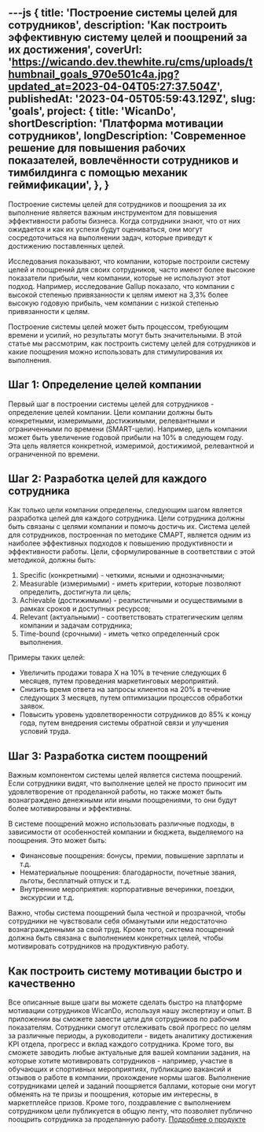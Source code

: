 ---js
{
    title: 'Построение системы целей для сотрудников',
    description: 'Как построить эффективную систему целей и поощрений за их достижения',
    coverUrl: 'https://wicando.dev.thewhite.ru/cms/uploads/thumbnail_goals_970e501c4a.jpg?updated_at=2023-04-04T05:27:37.504Z',
    publishedAt: '2023-04-05T05:59:43.129Z',
    slug: 'goals',
    project: {
            title: 'WicanDo',
            shortDescription: 'Платформа мотивации сотрудников',
            longDescription: 'Современное решение для повышения рабочих показателей, вовлечённости сотрудников и тимбилдинга с помощью механик геймификации',
        },
}
---
Построение системы целей для сотрудников и поощрения за их выполнение является важным инструментом для повышения эффективности работы бизнеса. Когда сотрудники знают, что от них ожидается и как их успехи будут оцениваться, они могут сосредоточиться на выполнении задач, которые приведут к достижению поставленных целей.

Исследования показывают, что компании, которые построили систему целей и поощрений для своих сотрудников, часто имеют более высокие показатели прибыли, чем компании, которые не используют этот подход. Например, исследование Gallup показало, что компании с высокой степенью привязанности к целям имеют на 3,3% более высокую годовую прибыль, чем компании с низкой степенью привязанности к целям.

Построение системы целей может быть процессом, требующим времени и усилий, но результаты могут быть значительными. В этой статье мы рассмотрим, как построить систему целей для сотрудников и какие поощрения можно использовать для стимулирования их выполнения.

## Шаг 1: Определение целей компании

Первый шаг в построении системы целей для сотрудников - определение целей компании. Цели компании должны быть конкретными, измеримыми, достижимыми, релевантными и ограниченными по времени (SMART-цели). Например, цель компании может быть увеличение годовой прибыли на 10% в следующем году. Эта цель является конкретной, измеримой, достижимой, релевантной и ограниченной по времени.

## Шаг 2: Разработка целей для каждого сотрудника

Как только цели компании определены, следующим шагом является разработка целей для каждого сотрудника. Цели сотрудника должны быть связаны с целями компании и помочь достичь их.  Система целей для сотрудников, построенная по методике СМАРТ, является одним из наиболее эффективных подходов к повышению продуктивности и эффективности работы. Цели, сформулированные в соответствии с этой методикой, должны быть:

1. Specific (конкретными) - четкими, ясными и однозначными;
2. Measurable (измеримыми) - иметь критерии, которые позволяют определить, достигнута ли цель;
3. Achievable (достижимыми) - реалистичными и осуществимыми в рамках сроков и доступных ресурсов;
4. Relevant (актуальными) - соответствовать стратегическим целям компании и задачам сотрудника;
5. Time-bound (срочными) - иметь четко определенный срок выполнения.

Примеры таких целей:
- Увеличить продажи товара X на 10% в течение следующих 6 месяцев, путем проведения маркетинговых мероприятий.
- Снизить время ответа на запросы клиентов на 20% в течение следующих 3 месяцев, путем оптимизации процессов обработки заявок.
- Повысить уровень удовлетворенности сотрудников до 85% к концу года, путем внедрения системы обратной связи и улучшения условий труда.

## Шаг 3: Разработка систем поощрений

Важным компонентом системы целей является система поощрений. Если сотрудники видят, что выполнение целей не просто приносит им удовлетворение от проделанной работы, но также может быть вознаграждено денежными или иными поощрениями, то они будут более мотивированы и эффективны.

В системе поощрений можно использовать различные подходы, в зависимости от особенностей компании и бюджета, выделяемого на поощрения. Это может быть:

- Финансовые поощрения: бонусы, премии, повышение зарплаты и т.д.
- Нематериальные поощрения: благодарности, почетные звания, льготы, бесплатный отпуск и т.д.
- Внутренние мероприятия: корпоративные вечеринки, поездки, экскурсии и т.д.

Важно, чтобы система поощрений была честной и прозрачной, чтобы сотрудники не чувствовали себя обманутыми или недостаточно вознагражденными за свой труд. Кроме того, система поощрений должна быть связана с выполнением конкретных целей, чтобы мотивировать сотрудников на продуктивную работу.

## Как построить систему мотивации быстро и качественно

Все описанные выше шаги вы можете сделать быстро на платформе мотивации сотрудников WicanDo, используя нашу экспертизу и опыт. В приложении вы сможете завести цели для сотрудников по рабочим показателям. Сотрудники смогут отслеживать свой прогресс по целям за различные периоды, а руководители - видеть аналитику достижения KPI отдела, прогресс и вклад каждого сотрудника.
Кроме того, вы сможете заводить любые актуальные для вашей компании задания, на которые хотите мотивировать сотрудников - например, участие в обучающих и спортивных мероприятиях, публикацию вакансий и отзывов о работе в компании, прохождение нормы шагов.
Выполнение сотрудниками целей и заданий поощряется баллами, которые они могут обменять на те призы и поощрения, которые им интересны, в маркетплейсе призов. Кроме того, поздравление с выполнением сотрудником цели публикуется в общую ленту, что позволяет публично поощрить сотрудника за проделанную работу.
[Подробнее о продукте](https://wicando.io/)